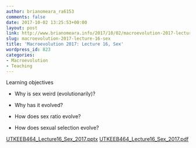 ```yaml
---
author: brianomeara_ra6153
comments: false
date: 2017-10-02 13:25:53+00:00
layout: post
link: http://www.brianomeara.info/2017/10/02/macroevolution-2017-lecture-16-sex/
slug: macroevolution-2017-lecture-16-sex
title: 'Macroevolution 2017: Lecture 16, Sex'
wordpress_id: 823
categories:
- Macroevolution
- Teaching
---
```


Learning objectives



    
  * Why is sex weird (evolutionarily)?

    
  * Why has it evolved?

    
  * How does sex ratio evolve?

    
  * How does sexual selection evolve?


[UTKEEB464_Lecture16_Sex_2017.pptx](http://brianomeara.info/wordpress_beta/wp-content/uploads/2017/10/UTKEEB464_Lecture16_Sex_2017.pptx) [UTKEEB464_Lecture16_Sex_2017.pdf](http://brianomeara.info/wordpress_beta/wp-content/uploads/2017/10/UTKEEB464_Lecture16_Sex_2017.pdf)

